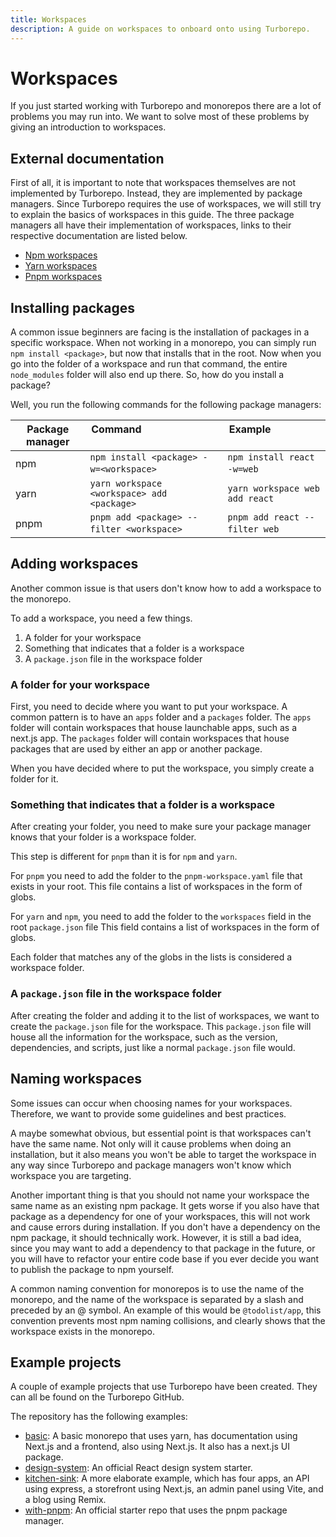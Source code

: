 ```yaml
---
title: Workspaces
description: A guide on workspaces to onboard onto using Turborepo.
---
```


# Workspaces

If you just started working with Turborepo and monorepos there are a lot of problems you may run into. We want to solve most of these problems by giving an introduction to workspaces.

## External documentation

First of all, it is important to note that workspaces themselves are not implemented by Turborepo.
Instead, they are implemented by package managers.
Since Turborepo requires the use of workspaces, we will still try to explain the basics of workspaces in this guide.
The three package managers all have their implementation of workspaces, links to their respective documentation are listed below.

- [Npm workspaces](https://docs.npmjs.com/cli/v7/using-npm/workspaces)
- [Yarn workspaces](https://classic.yarnpkg.com/lang/en/docs/workspaces/)
- [Pnpm workspaces](https://pnpm.io/workspaces)

## Installing packages

A common issue beginners are facing is the installation of packages in a specific workspace.
When not working in a monorepo, you can simply run `npm install <package>`, but now that installs that in the root.
Now when you go into the folder of a workspace and run that command, the entire `node_modules` folder will also end up there.
So, how do you install a package?

Well, you run the following commands for the following package managers:

| Package manager  | Command                                     | Example                         |
| ---------------- | ------------------------------------------- | ------------------------------- |
| npm              | `npm install <package> -w=<workspace>`      | `npm install react -w=web`      |
| yarn             | `yarn workspace <workspace> add <package>`  | `yarn workspace web add react`  |
| pnpm             | `pnpm add <package> --filter <workspace>`   | `pnpm add react --filter web`   |

## Adding workspaces

Another common issue is that users don't know how to add a workspace to the monorepo.

To add a workspace, you need a few things.

1. A folder for your workspace
2. Something that indicates that a folder is a workspace
3. A `package.json` file in the workspace folder

### A folder for your workspace

First, you need to decide where you want to put your workspace.
A common pattern is to have an `apps` folder and a `packages` folder.
The `apps` folder will contain workspaces that house launchable apps, such as a next.js app.
The `packages` folder will contain workspaces that house packages that are used by either an app or another package.

When you have decided where to put the workspace, you simply create a folder for it.

### Something that indicates that a folder is a workspace

After creating your folder, you need to make sure your package manager knows that your folder is a workspace folder.

This step is different for `pnpm` than it is for `npm` and `yarn`.

For `pnpm` you need to add the folder to the `pnpm-workspace.yaml` file that exists in your root.
This file contains a list of workspaces in the form of globs.

For `yarn` and `npm`, you need to add the folder to the `workspaces` field in the root `package.json` file
This field contains a list of workspaces in the form of globs.

Each folder that matches any of the globs in the lists is considered a workspace folder.

### A `package.json` file in the workspace folder

After creating the folder and adding it to the list of workspaces, we want to create the `package.json` file for the workspace.
This `package.json` file will house all the information for the workspace, such as the version, dependencies, and scripts, just like a normal `package.json` file would.

## Naming workspaces

Some issues can occur when choosing names for your workspaces.
Therefore, we want to provide some guidelines and best practices.

A maybe somewhat obvious, but essential point is that workspaces can't have the same name.
Not only will it cause problems when doing an installation, but it also means you won't be able to target the workspace in any way since Turborepo and package managers won't know which workspace you are targeting.

Another important thing is that you should not name your workspace the same name as an existing npm package.
It gets worse if you also have that package as a dependency for one of your workspaces, this will not work and cause errors during installation.
If you don't have a dependency on the npm package, it should technically work.
However, it is still a bad idea, since you may want to add a dependency to that package in the future, or you will have to refactor your entire code base if you ever decide you want to publish the package to npm yourself.

A common naming convention for monorepos is to use the name of the monorepo, and the name of the workspace is separated by a slash and preceded by an @ symbol.
An example of this would be `@todolist/app`, this convention prevents most npm naming collisions, and clearly shows that the workspace exists in the monorepo.

## Example projects

A couple of example projects that use Turborepo have been created.
They can all be found on the Turborepo GitHub.

The repository has the following examples:

- [basic](https://github.com/vercel/turborepo/tree/main/examples/basic): A basic monorepo that uses yarn, has documentation using Next.js and a frontend, also using Next.js. It also has a next.js UI package.
- [design-system](https://github.com/vercel/turborepo/tree/main/examples/design-system): An official React design system starter.
- [kitchen-sink](https://github.com/vercel/turborepo/tree/main/examples/kitchen-sink): A more elaborate example, which has four apps, an API using express, a storefront using Next.js, an admin panel using Vite, and a blog using Remix.
- [with-pnpm](https://github.com/vercel/turborepo/tree/main/examples/with-pnpm): An official starter repo that uses the pnpm package manager.
